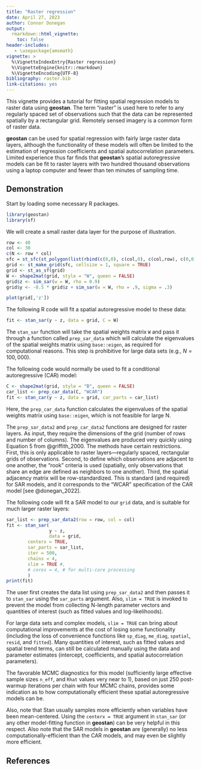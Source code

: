 ```yaml
---
title: "Raster regression"
date: April 27, 2023
author: Connor Donegan
output: 
  rmarkdown::html_vignette:
    toc: false
header-includes:
   - \usepackage{amsmath}
vignette: >
  %\VignetteIndexEntry{Raster regression}
  %\VignetteEngine{knitr::rmarkdown}
  %\VignetteEncoding{UTF-8}
bibliography: raster.bib
link-citations: yes
---
```


This vignette provides a tutorial for fitting spatial regression models to raster data using **geostan**. The term "raster" is used here to refer to any regularly spaced set of observations such that the data can be represented spatially by a rectangular grid. Remotely sensed imagery is a common form of raster data.

**geostan** can be used for spatial regression with fairly large raster data layers, although the functionality of these models will often be limited to the estimation of regression coefficients and spatial autocorrelation parameters. Limited experience thus far finds that **geostan**'s spatial autoregressive models can be fit to raster layers with two hundred thousand observations using a laptop computer and fewer than ten minutes of sampling time.

## Demonstration

Start by loading some necessary R packages.

```r
library(geostan)
library(sf)
```

We will create a small raster data layer for the purpose of illustration. 

```r
row <- 40
col <- 30
c(N <- row * col)
sfc = st_sfc(st_polygon(list(rbind(c(0,0), c(col,0), c(col,row), c(0,0)))))
grid <- st_make_grid(sfc, cellsize = 1, square = TRUE)
grid <- st_as_sf(grid)
W <- shape2mat(grid, style = "W", queen = FALSE)
grid$z <- sim_sar(w = W, rho = 0.9)
grid$y <- -0.5 * grid$z + sim_sar(w = W, rho = .9, sigma = .3)
```

```r
plot(grid[,'z'])
```

The following R code will fit a spatial autoregressive model to these data:

```r
fit <- stan_sar(y ~ z, data = grid, C = W)
```
The `stan_sar` function will take the spatial weights matrix `W` and pass it through a function called `prep_sar_data` which will calculate the eigenvalues of the spatial weights matrix using `base::eigen`, as required for computational reasons. This step is prohibitive for large data sets (e.g., $N = 100,000$).

The following code would normally be used to fit a conditional autoregressive (CAR) model:

```r
C <- shape2mat(grid, style = "B", queen = FALSE)
car_list <- prep_car_data(C, "WCAR")
fit <- stan_car(y ~ z, data = grid, car_parts = car_list)
```

Here, the `prep_car_data` function calculates the eigenvalues of the spatial weights matrix using `base::eigen`, which is not feasible for large N.

The `prep_sar_data2` and `prep_car_data2` functions are designed for raster layers. As input, they require the dimensions of the grid (number of rows and number of columns). The eigenvalues are produced very quickly using Equation 5 from @griffith_2000. The methods have certain restrictions. First, this is only applicable to raster layers---regularly spaced, rectangular grids of observations. Second, to define which observations are adjacent to one another, the "rook" criteria is used (spatially, only observations that share an edge are defined as neighbors to one another). Third, the spatial adjacency matrix will be row-standardized. This is standard (and required) for SAR models, and it corresponds to the "WCAR" specification of the CAR model [see @donegan_2022].

The following code will fit a SAR model to our `grid` data, and is suitable for much larger raster layers:

```r
sar_list <- prep_sar_data2(row = row, col = col)
fit <- stan_sar(
                y ~ z, 
                data = grid,
		centerx = TRUE,
		sar_parts = sar_list,
		iter = 500,
		chains = 4,
		slim = TRUE #,
		# cores = 4, # for multi-core processing
		)
print(fit)		
```
The user first creates the data list using `prep_sar_data2` and then passes it to `stan_sar` using the `sar_parts` argument. Also, `slim = TRUE` is invoked to prevent the model from collecting N-length parameter vectors and quantities of interest (such as fitted values and log-likelihoods).

For large data sets and complex models, `slim = TRUE` can bring about computational improvements at the cost of losing some functionality (including the loss of convenience functions like `sp_diag`, `me_diag`, `spatial`, `resid`, and `fitted`). Many quantities of interest, such as fitted values and spatial trend terms, can still be calculated manually using the data and parameter estimates (intercept, coefficients, and spatial autocorrelation parameters).

The favorable MCMC diagnostics for this model (sufficiently large effective sample sizes `n_eff`, and `Rhat` values very near to 1), based on just 250 post-warmup iterations per chain with four MCMC chains, provides some indication as to how computationally efficient these spatial autoregressive models can be.

Also, note that Stan usually samples more efficiently when variables have been mean-centered. Using the `centerx = TRUE` argument in `stan_sar` (or any other model-fitting function in **geostan**) can be very helpful in this respect. Also note that the SAR models in **geostan** are (generally) no less computationally-efficient than the CAR models, and may even be slightly more efficient.

## References
